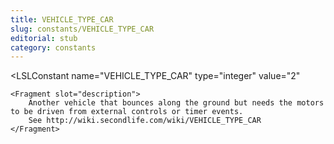 ```yaml
---
title: VEHICLE_TYPE_CAR
slug: constants/VEHICLE_TYPE_CAR
editorial: stub
category: constants
---
```


<LSLConstant
	name="VEHICLE_TYPE_CAR"
	type="integer"
	value="2"
>
	<Fragment slot="description">
		Another vehicle that bounces along the ground but needs the motors to be driven from external controls or timer events.
		See http://wiki.secondlife.com/wiki/VEHICLE_TYPE_CAR
	</Fragment>
</LSLConstant>
